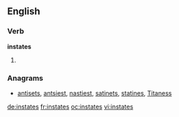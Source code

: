 ==English==

===Verb===
'''instates'''

# {{third-person singular of|instate}}

===Anagrams===
* [[antisets#English|antisets]], [[antsiest#English|antsiest]], [[nastiest#English|nastiest]], [[satinets#English|satinets]], [[statines#English|statines]], [[Titaness#English|Titaness]]

[[de:instates]]
[[fr:instates]]
[[oc:instates]]
[[vi:instates]]
